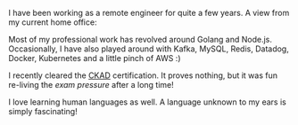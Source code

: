 
<Meta title='Ben Sooraj - A journal of my learnings' />

<MeetMe src="/1597573125669.jpeg"/>

I have been working as a remote engineer for quite a few years. A view from my current home office:

<MDImage src="/c7284d1f-cbe0-41ef-84de-a3caa48b31c5.jpeg" alt="Home view" />

Most of my professional work has revolved around Golang and Node.js. Occasionally, I have also played around with Kafka, MySQL, Redis, Datadog, Docker, Kubernetes and a little pinch of AWS :)

I recently cleared the [CKAD](https://www.cncf.io/certification/ckad/) certification. It proves nothing, but it was fun re-living the _exam pressure_ after a long time!

I love learning human languages as well. A language unknown to my ears is simply fascinating!
